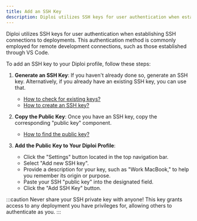```yaml
---
title: Add an SSH Key
description: Diploi utilizes SSH keys for user authentication when establishing SSH connections to deployments.
---
```


Diploi utilizes SSH keys for user authentication when establishing SSH connections to deployments.
This authentication method is commonly employed for remote development connections, such as those established through VS Code.

To add an SSH key to your Diploi profile, follow these steps:

1. **Generate an SSH Key**: If you haven't already done so, generate an SSH key.
   Alternatively, if you already have an existing SSH key, you can use that.

   - [How to check for existing keys?](https://docs.github.com/en/authentication/connecting-to-github-with-ssh/checking-for-existing-ssh-keys)
   - [How to create an SSH key?](https://docs.github.com/en/authentication/connecting-to-github-with-ssh/generating-a-new-ssh-key-and-adding-it-to-the-ssh-agent)

2. **Copy the Public Key**: Once you have an SSH key, copy the corresponding "public key" component.

   - [How to find the public key?](https://stackoverflow.com/questions/3828164/how-do-i-access-my-ssh-public-key/3828169#3828169)

3. **Add the Public Key to Your Diploi Profile**:
   - Click the "Settings" button located in the top navigation bar.
   - Select "Add new SSH key".
   - Provide a description for your key, such as "Work MacBook," to help you remember its origin or purpose.
   - Paste your SSH "public key" into the designated field.
   - Click the "Add SSH Key" button.

:::caution
Never share your SSH private key with anyone! This key grants access to any
deployment you have privileges for, allowing others to authenticate as you.
:::
